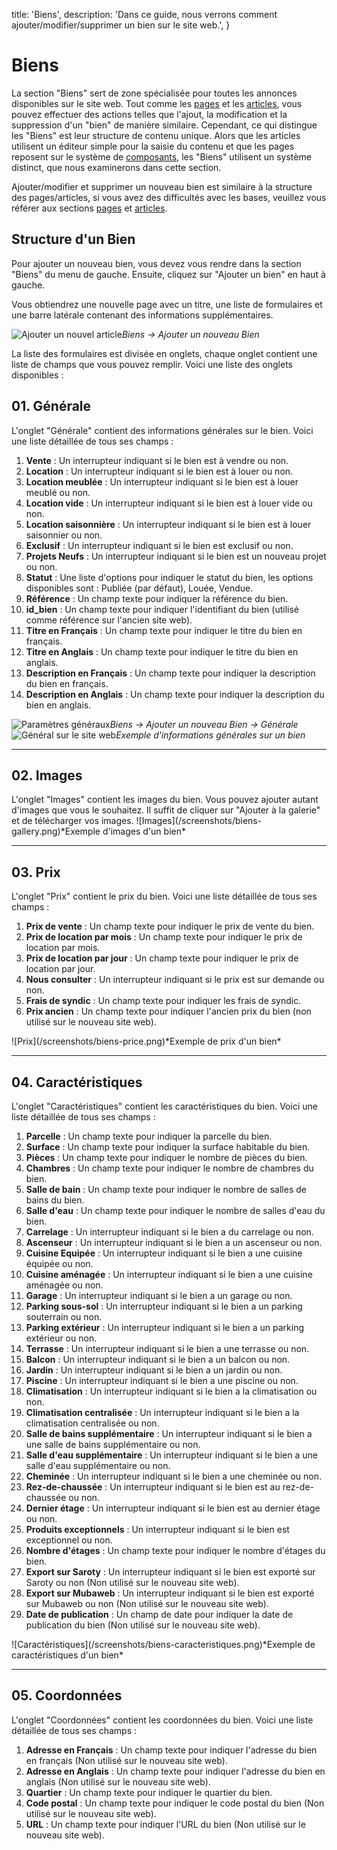   title: 'Biens',
  description:
    'Dans ce guide, nous verrons comment ajouter/modifier/supprimer un bien sur le site web.',
}

# Biens

La section "Biens" sert de zone spécialisée pour toutes les annonces disponibles sur le site web. Tout comme les <a href="/pages">pages</a> et les <a href="/posts">articles</a>, vous pouvez effectuer des actions telles que l'ajout, la modification et la suppression d'un "bien" de manière similaire. Cependant, ce qui distingue les "Biens" est leur structure de contenu unique. Alors que les articles utilisent un éditeur simple pour la saisie du contenu et que les pages reposent sur le système de <a href="/components">composants</a>, les "Biens" utilisent un système distinct, que nous examinerons dans cette section.

<Note>
Ajouter/modifier et supprimer un nouveau bien est similaire à la structure des pages/articles, si vous avez des difficultés avec les bases, veuillez vous référer aux sections <a href="/pages">pages</a> et <a href="/posts">articles</a>.
</Note>

## Structure d'un Bien

Pour ajouter un nouveau bien, vous devez vous rendre dans la section "Biens" du menu de gauche. Ensuite, cliquez sur "Ajouter un bien" en haut à gauche.

Vous obtiendrez une nouvelle page avec un titre, une liste de formulaires et une barre latérale contenant des informations supplémentaires.

![Ajouter un nouvel article](/screenshots/biens.png)*Biens -> Ajouter un nouveau Bien*

La liste des formulaires est divisée en onglets, chaque onglet contient une liste de champs que vous pouvez remplir. Voici une liste des onglets disponibles :

## 01. Générale

<Row>
<Col>
L'onglet "Générale" contient des informations générales sur le bien. Voici une liste détaillée de tous ses champs :

1. **Vente** : Un interrupteur indiquant si le bien est à vendre ou non.
2. **Location** : Un interrupteur indiquant si le bien est à louer ou non.
3. **Location meublée** : Un interrupteur indiquant si le bien est à louer meublé ou non.
4. **Location vide** : Un interrupteur indiquant si le bien est à louer vide ou non.
5. **Location saisonnière** : Un interrupteur indiquant si le bien est à louer saisonnier ou non.
6. **Exclusif** : Un interrupteur indiquant si le bien est exclusif ou non.
7. **Projets Neufs** : Un interrupteur indiquant si le bien est un nouveau projet ou non.
8. **Statut** : Une liste d'options pour indiquer le statut du bien, les options disponibles sont : Publiée (par défaut), Louée, Vendue.
9. **Référence** : Un champ texte pour indiquer la référence du bien.
10. **id_bien** : Un champ texte pour indiquer l'identifiant du bien (utilisé comme référence sur l'ancien site web).
11. **Titre en Français** : Un champ texte pour indiquer le titre du bien en français.
12. **Titre en Anglais** : Un champ texte pour indiquer le titre du bien en anglais.
13. **Description en Français** : Un champ texte pour indiquer la description du bien en français.
14. **Description en Anglais** : Un champ texte pour indiquer la description du bien en anglais.
</Col>
<Col>

![Paramètres généraux](/screenshots/general.png)*Biens -> Ajouter un nouveau Bien -> Générale*
![Général sur le site web](/screenshots/biens-general.png)*Exemple d'informations générales sur un bien*
</Col>
</Row>

---

## 02. Images

<Row>
<Col>
L'onglet "Images" contient les images du bien. Vous pouvez ajouter autant d'images que vous le souhaitez. Il suffit de cliquer sur "Ajouter à la galerie" et de télécharger vos images.
</Col>

<Col>
![Images](/screenshots/biens-gallery.png)*Exemple d'images d'un bien*
</Col>
</Row>

---

## 03. Prix

<Row>
<Col>
L'onglet "Prix" contient le prix du bien. Voici une liste détaillée de tous ses champs :

1. **Prix de vente** : Un champ texte pour indiquer le prix de vente du bien.
2. **Prix de location par mois** : Un champ texte pour indiquer le prix de location par mois.
3. **Prix de location par jour** : Un champ texte pour indiquer le prix de location par jour.
4. **Nous consulter** : Un interrupteur indiquant si le prix est sur demande ou non.
5. **Frais de syndic** : Un champ texte pour indiquer les frais de syndic.
6. **Prix ancien** : Un champ texte pour indiquer l'ancien prix du bien (non utilisé sur le nouveau site web).
</Col>

<Col>
![Prix](/screenshots/biens-price.png)*Exemple de prix d'un bien*
</Col>
</Row>

---

## 04. Caractéristiques

<Row>
<Col>
L'onglet "Caractéristiques" contient les caractéristiques du bien. Voici une liste détaillée de tous ses champs :

1. **Parcelle** : Un champ texte pour indiquer la parcelle du bien.
2. **Surface** : Un champ texte pour indiquer la surface habitable du bien.
3. **Pièces** : Un champ texte pour indiquer le nombre de pièces du bien.
4. **Chambres** : Un champ texte pour indiquer le nombre de chambres du bien.
5. **Salle de bain** : Un champ texte pour indiquer le nombre de salles de bains du bien.
6. **Salle d'eau** : Un champ texte pour indiquer le nombre de salles d'eau du bien.
7. **Carrelage** : Un interrupteur indiquant si le bien a du carrelage ou non.
8. **Ascenseur** : Un interrupteur indiquant si le bien a un ascenseur ou non.
9. **Cuisine Equipée** : Un interrupteur indiquant si le bien a une cuisine équipée ou non.
10. **Cuisine aménagée** : Un interrupteur indiquant si le bien a une cuisine aménagée ou non.
11. **Garage** : Un interrupteur indiquant si le bien a un garage ou non.
12. **Parking sous-sol** : Un interrupteur indiquant si le bien a un parking souterrain ou non.
13. **Parking extérieur** : Un interrupteur indiquant si le bien a un parking extérieur ou non.
14. **Terrasse** : Un interrupteur indiquant si le bien a une terrasse ou non.
15. **Balcon** : Un interrupteur indiquant si le bien a un balcon ou non.
16. **Jardin** : Un interrupteur indiquant si le bien a un jardin ou non.
17. **Piscine** : Un interrupteur indiquant si le bien a une piscine ou non.
18. **Climatisation** : Un interrupteur indiquant si le bien a la climatisation ou non.
19. **Climatisation centralisée** : Un interrupteur indiquant si le bien a la climatisation centralisée ou non.
20. **Salle de bains supplémentaire** : Un interrupteur indiquant si le bien a une salle de bains supplémentaire ou non.
21. **Salle d'eau supplémentaire** : Un interrupteur indiquant si le bien a une salle d'eau supplémentaire ou non.
22. **Cheminée** : Un interrupteur indiquant si le bien a une cheminée ou non.
23. **Rez-de-chaussée** : Un interrupteur indiquant si le bien est au rez-de-chaussée ou non.
24. **Dernier étage** : Un interrupteur indiquant si le bien est au dernier étage ou non.
25. **Produits exceptionnels** : Un interrupteur indiquant si le bien est exceptionnel ou non.
26. **Nombre d'étages** : Un champ texte pour indiquer le nombre d'étages du bien.
27. **Export sur Saroty** : Un interrupteur indiquant si le bien est exporté sur Saroty ou non (Non utilisé sur le nouveau site web).
28. **Export sur Mubaweb** : Un interrupteur indiquant si le bien est exporté sur Mubaweb ou non (Non utilisé sur le nouveau site web).
29. **Date de publication** : Un champ de date pour indiquer la date de publication du bien (Non utilisé sur le nouveau site web).
</Col>

<Col>
![Caractéristiques](/screenshots/biens-caracteristiques.png)*Exemple de caractéristiques d'un bien*
</Col>
</Row>

---

## 05. Coordonnées

L'onglet "Coordonnées" contient les coordonnées du bien. Voici une liste détaillée de tous ses champs :

1. **Adresse en Français** : Un champ texte pour indiquer l'adresse du bien en français (Non utilisé sur le nouveau site web).
2. **Adresse en Anglais** : Un champ texte pour indiquer l'adresse du bien en anglais (Non utilisé sur le nouveau site web).
3. **Quartier** : Un champ texte pour indiquer le quartier du bien.
4. **Code postal** : Un champ texte pour indiquer le code postal du bien (Non utilisé sur le nouveau site web).
5. **URL** : Un champ texte pour indiquer l'URL du bien (Non utilisé sur le nouveau site web).
